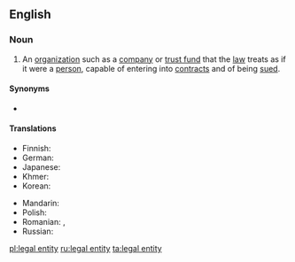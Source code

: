 {{also|legal-entity}}
==English==
{{wikipedia|lang=en}}

===Noun===
{{en-noun|legal entities}}

# An [[organization]] such as a [[company]] or [[trust fund]] that the [[law]] treats as if it were a [[person]], capable of entering into [[contract]]s and of being [[sued]].

====Synonyms====
* {{l|en|legal person}}

====Translations====
{{trans-top|organisation that the law treats as a legal person}}
* Finnish: {{t+|fi|oikeushenkilö}}
* German: {{t|de|Legaleinheit|f}}
* Japanese: {{t+|ja|法人|tr=hōjin}}
* Khmer: {{t|km|និតិបុគ្គល|tr=niteh bokol}}
* Korean: {{t+|ko|법인|tr=beob in}}
{{trans-mid}}
* Mandarin: {{t+|cmn|法人|tr=fǎrén|sc=Hani}}
* Polish: {{t+|pl|osoba prawna|f}}
* Romanian: {{t+|ro|persoană juridică|f}}, {{t|ro|persoană legală|f}}
* Russian: {{t+|ru|юриди́ческое лицо́|n}}
{{trans-bottom}}

[[pl:legal entity]]
[[ru:legal entity]]
[[ta:legal entity]]
